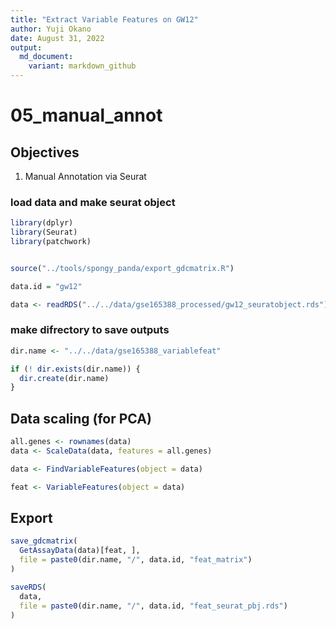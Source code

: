 ```yaml
---
title: "Extract Variable Features on GW12"
author: Yuji Okano
date: August 31, 2022
output:
  md_document:
    variant: markdown_github
---
```


# 05_manual_annot

## Objectives

1.  Manual Annotation via Seurat

### load data and make seurat object

```r
library(dplyr)
library(Seurat)
library(patchwork)


source("../tools/spongy_panda/export_gdcmatrix.R")

data.id = "gw12"

data <- readRDS("../../data/gse165388_processed/gw12_seuratobject.rds")
```

### make difrectory to save outputs
```r
dir.name <- "../../data/gse165388_variablefeat"

if (! dir.exists(dir.name)) {
  dir.create(dir.name)
}
```

## Data scaling (for PCA)
```r
all.genes <- rownames(data)
data <- ScaleData(data, features = all.genes)
```

```r
data <- FindVariableFeatures(object = data)

feat <- VariableFeatures(object = data)
```

## Export
```r
save_gdcmatrix(
  GetAssayData(data)[feat, ],
  file = paste0(dir.name, "/", data.id, "feat_matrix")
)

saveRDS(
  data,
  file = paste0(dir.name, "/", data.id, "feat_seurat_pbj.rds")
)
```